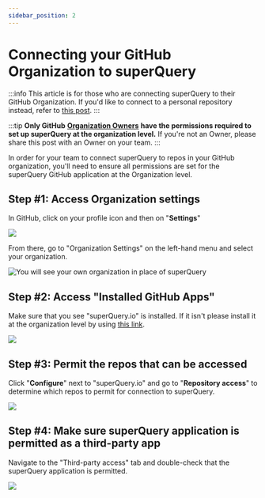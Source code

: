 ```yaml
---
sidebar_position: 2
---
```


# Connecting your GitHub Organization to superQuery

:::info
This article is for those who are connecting superQuery to their GitHub Organization. If you'd like to connect to a personal repository instead, refer to [this post](connect-github.mdx).
:::

:::tip
**Only GitHub** [**Organization Owners**](https://help.github.com/en/articles/permission-levels-for-an-organization#permission-levels-for-an-organization) **have the permissions required to set up superQuery at the organization level.** If you're not an Owner, please share this post with an Owner on your team.
:::

In order for your team to connect superQuery to repos in your GitHub organization, you'll need to ensure all permissions are set for the superQuery GitHub application at the Organization level.

## Step #1: Access Organization settings

In GitHub, click on your profile icon and then on "**Settings**"

![](../../../static/img/superquery/image-24.png)

From there, go to "Organization Settings" on the left-hand menu and select your organization.

![You will see your own organization in place of superQuery](../../../static/img/superquery/image-25.png)

## Step #2: Access "Installed GitHub Apps"

Make sure that you see "superQuery.io" is installed. If it isn't please install it at the organization level by using [this link](https://github.com/apps/superQuery-io/installations/new).

![](../../../static/img/superquery/image-26.png)

## Step #3: Permit the repos that can be accessed

Click "**Configure**" next to "superQuery.io" and go to "**Repository access**" to determine which repos to permit for connection to superQuery.

![](../../../static/img/superquery/image-27.png)

## Step #4: Make sure superQuery application is permitted as a third-party app

Navigate to the "Third-party access" tab and double-check that the superQuery application is permitted.

![](../../../static/img/superquery/image-28.png)
